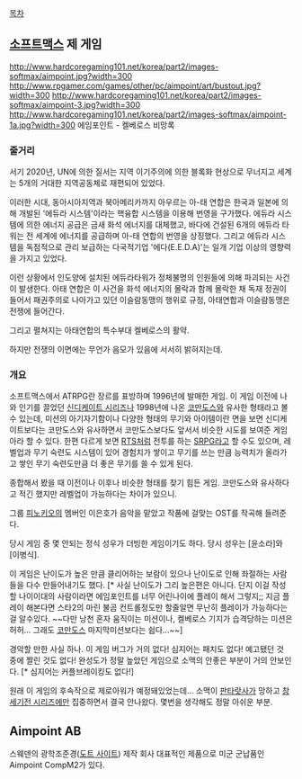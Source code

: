 [[목차]]  
== [[소프트맥스]] 제 게임 ==
http://www.hardcoregaming101.net/korea/part2/images-softmax/aimpoint.jpg?width=300 http://www.rpgamer.com/games/other/pc/aimpoint/art/bustout.jpg?width=300
http://www.hardcoregaming101.net/korea/part2/images-softmax/aimpoint-3.jpg?width=300 http://www.hardcoregaming101.net/korea/part2/images-softmax/aimpoint-1a.jpg?width=300
에임포인트 - 켈베로스 비망록
=== 줄거리 ===
서기 2020년, UN에 의한 질서는 지역 이기주의에 의한 블록화 현상으로 무너지고 세계는 5개의 거대한 지역공동체로 재편되어 있었다. 
 
이러한 시대, 동아시아지역과 북아메리카까지 아우르는 아-태 연합은 한국과 일본에 의해 개발된 '에듀라 시스템'이라는 핵융합 시스템을 이용해 번영을 구가했다. 에듀라 시스템에 의한 에너지 공급은 금새 화석 에너지를 대체했고, 바다에 건설된 6개의 에듀라 타워는 전 세계에 에너지를 공급하며 아-태 연합의 번영을 상징했다. 그리고 에듀라 시스템을 독점적으로 관리 보급하는 다국적기업 '에다(E.E.D.A)'는 일개 기업 이상의 영향력을 가지고 있었다. 

이런 상황에서 인도양에 설치된 에듀라타워가 정체불명의 인원들에 의해 파괴되는 사건이 발생한다. 아태 연합은 이 사건을 화석 에너지의 몰락과 함께 몰락한 채 독재 정권이 들어서 패권주의로 나아가고 있던 이슬람동맹의 행위로 규정, 아태연합과 이슬람동맹은 전쟁에 들어간다. 

그리고 펼쳐지는 아태연합의 특수부대 켈베로스의 활약. 

하지만 전쟁의 이면에는 무언가 음모가 있음에 서서히 밝혀지는데. 

=== 개요 ===
소프트맥스에서 ATRPG란 장르를 표방하며 1996년에 발매한 게임. 이 게임 이전에 나와 인기를 끌었던 [[신디케이트 시리즈]]나 1998년에 나온 [[코만도스]]와 유사한 형태라고 볼 수 있는데, 미션의 아기자기함이나 다양한 형태의 무기와 아이템이란 면을 보면 신디케이트보다는 코만도스와 유사하면서 코만도스보다도 앞서서 비슷한 시도를 보여준 게임아라 할 수 있다.
한편 다르게 보면 [[RTS]]처럼 전투를 하는 [[SRPG]]라고 할 수도 있으며, 레벨업과 무기 숙련도 시스템이 있어 경험치가 쌓이고 무기를 쓰는 만큼 능력치가 올라가고 쌓인 무기 숙련도만큼 더 좋은 무기를 쓸 수 있게 된다. 

종합해서 봤을 때 이전이나 이후나 비슷한 형태를 찾기 힘든 게임. 코만도스와 유사하다고 적긴 했지만 레벨업이 가능하다는 차이가 있으니. 
 
그룹 [[피노키오]]의 멤버인 이은호가 음악을 맡았고 작품에 걸맞는 OST를 작곡해 들려준다. 

당시 게임 중 몇 안되는 정식 성우가 더빙한 게임이기도 하다. 당시 성우는 [윤소라]와 [이병식].

이 게임은 난이도가 높은 만큼 클리어하는 보람이 있으나 난이도로 인해 좌절하는 사람들을 다수 만들어내기도 했다.
[* 사실 난이도가 그리 높은편은 아니다. 단지 이걸 작성할 나이이대의 사람이라면 에임포인트를 너무 어린나이에 플레이 해서 그렇지;; 지금 플레이 해본다면 스타2의 마린 불곰 컨트롤정도만 할줄알면 무난히 플레이가 가능하다는걸 알수있다. ~~다만 낭천 혼자 움직이는 미션이나, 켈베로스 기지가 습격당하는 미션은 허허... 그래도 [[코만도스]] 마지막미션보다는 쉽다...~~]

경악할 만한 사실 하나. 이 게임 버그가 거의 없다! 심지어는 패치도 없다! 예고됐던 것 중에 짤린 것도 없다! 완성도가 정말 높았던 게임으로 소맥의 안좋은 부분이 거의 안보인다. [* 심지어는 커플브레이킹도 없다!]

원래 이 게임의 후속작으로 제로아워가 예정돼있었는데... 소맥이 [[판타랏사]]가 망하고 [[창세기전 시리즈]]에만 집중하면서 결국 안나왔다. 몇번을 생각해도 정말 아쉬운 부분.

== Aimpoint AB ==
스웨덴의 광학조준경([[도트 사이트]]) 제작 회사 
대표적인 제품으로 미군 군납품인 Aimpoint CompM2가 있다.
